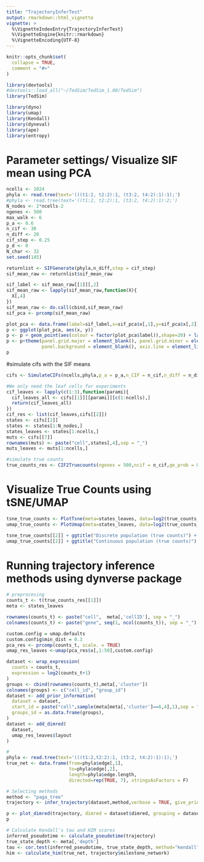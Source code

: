```yaml
---
title: "TrajectoryInferTest"
output: rmarkdown::html_vignette
vignette: >
  %\VignetteIndexEntry{TrajectoryInferTest}
  %\VignetteEngine{knitr::rmarkdown}
  %\VignetteEncoding{UTF-8}
---
```


```r
knitr::opts_chunk$set(
  collapse = TRUE,
  comment = "#>"
)
```

```r
library(devtools)
#devtools::load_all("~/TedSim/TedSim_1.00/TedSim")
library(TedSim)

library(dyno)
library(umap)
library(Kendall)
library(dyneval)
library(ape)
library(entropy)
```

# Parameter settings/ Visualize SIF mean using PCA
```r
ncells <- 1024
phyla <- read.tree(text='(((t1:2, t2:2):1, (t3:2, t4:2):1):1);')
#phyla <- read.tree(text='((t1:2, t2:2):1, (t3:2, t4:2):1):2;')
N_nodes <- 2*ncells-2
ngenes <- 500
max_walk <- 6
p_a <- 0.6
n_cif <- 30
n_diff <- 20
cif_step <- 0.25
p_d <- 0
N_char <- 32
set.seed(145)

returnlist <- SIFGenerate(phyla,n_diff,step = cif_step)
sif_mean_raw <- returnlist$sif_mean_raw

sif_label <- sif_mean_raw[[1]][,2]
sif_mean_raw <- lapply(sif_mean_raw,function(X){
  X[,4]
})
sif_mean_raw <- do.call(cbind,sif_mean_raw)
sif_pca <- prcomp(sif_mean_raw)

plot_pca <- data.frame(label=sif_label,x=sif_pca$x[,1],y=sif_pca$x[,2])
p <- ggplot(plot_pca, aes(x, y))
p <- p + geom_point(aes(colour = factor(plot_pca$label)),shape=20) + labs(color='cell states')
p <- p+theme(panel.grid.major = element_blank(), panel.grid.minor = element_blank(),
             panel.background = element_blank(), axis.line = element_line(colour = "black"))
p
```
#simulate cifs with the SIF means
```r
cifs <- SimulateCIFs(ncells,phyla,p_a = p_a,n_CIF = n_cif,n_diff = n_diff,step = cif_step,p_d = p_d, Sigma = 0.5, N_char = 32, max_walk = max_walk, SIF_res = returnlist, unif_on = FALSE)

#We only need the leaf cells for experiments
cif_leaves <- lapply(c(1:3),function(parami){
  cif_leaves_all <- cifs[[1]][[parami]][c(1:ncells),]
  return(cif_leaves_all)
})
cif_res <- list(cif_leaves,cifs[[2]])
states <- cifs[[2]]
states <- states[1:N_nodes,]
states_leaves <- states[1:ncells,]
muts <- cifs[[7]]
rownames(muts) <- paste("cell",states[,4],sep = "_")
muts_leaves <- muts[1:ncells,]

#simulate true counts
true_counts_res <- CIF2Truecounts(ngenes = 500,ncif = n_cif,ge_prob = 0.3,ncells = ncells, cif_res = cif_res)
```

# Visualize True Counts using tSNE/UMAP
```r
tsne_true_counts <- PlotTsne(meta=states_leaves, data=log2(true_counts_res[[1]]+1), cif_type="continuous", n_pc=30, label='cluster', saving = F, plotname="Discrete population (true counts)")
umap_true_counts <- PlotUmap(meta=states_leaves, data=log2(true_counts_res[[1]]+1), n_pc=30, label='cluster', saving = F, plotname="Differentiating population (true counts)")

tsne_true_counts[[2]] + ggtitle("Discrete population (true counts)") + xlab("tSNE 1") + ylab("tSNE 2") +  theme(axis.text = element_text(size = 20), axis.title = element_text(size = 30),legend.text = element_text(size = 20))
umap_true_counts[[2]] + ggtitle("Continuous population (true counts)") + xlab("UMAP 1") + ylab("UMAP 2") +  theme(axis.text = element_text(size = 20), axis.title = element_text(size = 30),legend.text = element_text(size = 20))
```
# Running trajectory inference methods using dynverse package
```r
# preprocesing
counts_t <- t(true_counts_res[[1]])
meta <- states_leaves

rownames(counts_t) <- paste("cell",  meta[,'cellID'], sep = "_")
colnames(counts_t) <- paste("gene", seq(1, ncol(counts_t)), sep = "_")

custom.config = umap.defaults
custom.config$min_dist = 0.3
pca_res <- prcomp(counts_t, scale. = TRUE)
umap_res_leaves <-umap(pca_res$x[,1:50],custom.config)

dataset <- wrap_expression(
  counts = counts_t,
  expression = log2(counts_t+1)
)
groups <- cbind(rownames(counts_t),meta[,'cluster'])
colnames(groups) <- c("cell_id", "group_id")
dataset <- add_prior_information(
  dataset = dataset,
  start_id = paste("cell",sample(meta[meta[,'cluster']==6,4],1),sep = "_"),
  groups_id = as.data.frame(groups),
)
dataset <- add_dimred(
  dataset,
  umap_res_leaves$layout
)

# 
phyla <- read.tree(text='(((t1:2,t2:2):1, (t3:2, t4:2):1):1);')
true_net <- data.frame(from=phyla$edge[,1],
                       to=phyla$edge[,2],
                       length=phyla$edge.length,
                       directed=rep(TRUE, 7), stringsAsFactors = F)

# Selecting methods
method <- "paga_tree"
trajectory <- infer_trajectory(dataset,method,verbose = TRUE, give_priors = c("start_id","group_id"))

p <- plot_dimred(trajectory, dimred = dataset$dimred, grouping = dataset$prior_information$groups_id)
p
```
```r
# Calculate Kendall's tau and HIM scores
inferred_pseudotime <- calculate_pseudotime(trajectory)
true_state_depth <- meta[,'depth']
tau <- cor.test(inferred_pseudotime, true_state_depth, method="kendall") 
him <- calculate_him(true_net, trajectory$milestone_network)
```


